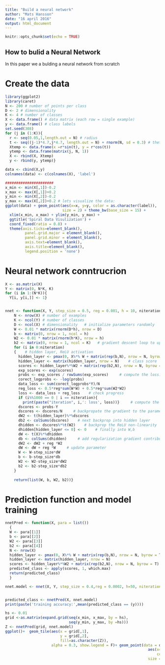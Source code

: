 ```yaml
---
title: "Build a neural network"
author: "Mats Hansson"
date: "16 april 2016"
output: html_document
---
```


```r
knitr::opts_chunk$set(echo = TRUE)
```

## How to bulid a Neural Network

In this paper we a bulding a neural network from scratch 

# Create  the data 
```r
library(ggplot2)
library(caret) 
N <- 200 # number of points per class
D <- 2 # dimensionality
K <- 4 # number of classes
X <- data.frame() # data matrix (each row = single example)
y <- data.frame() # class labels 
set.seed(308) 
for (j in (1:K)){ 
  r <- seq(0.05,1,length.out = N) # radius  
  t <- seq((j-1)*4.7,j*4.7, length.out = N) + rnorm(N, sd = 0.3) # theta  
  Xtemp <- data.frame(x =r*sin(t), y = r*cos(t))   
  ytemp <- data.frame(matrix(j, N, 1))  
  X <- rbind(X, Xtemp)  
  y <- rbind(y, ytemp)} 

data <- cbind(X,y)
colnames(data) <- c(colnames(X), 'label')
```


```r
######################
x_min <- min(X[,1])-0.2
x_max <- max(X[,1])+0.2
y_min <- min(X[,2])-0.2
y_max <- max(X[,2])+0.2 # lets visualize the data:
ggplot(data) + geom_point(aes(x=x, y=y, color = as.character(label)), 
                          size = 2) + theme_bw(base_size = 15) +  
  xlim(x_min, x_max) + ylim(y_min, y_max) +  
  ggtitle('Spiral Data Visulization') +  
  coord_fixed(ratio = 0.8) +  
  theme(axis.ticks=element_blank(),
         panel.grid.major = element_blank(),
         panel.grid.minor = element_blank(),
         axis.text=element_blank(),
         axis.title=element_blank(),
         legend.position = 'none')
```

# Neural network conntrucrion
```r
X <- as.matrix(X)
Y <- matrix(0, N*K, K) 
for (i in 1:(N*K)){  
  Y[i, y[i,]] <- 1}


nnet <- function(X, Y, step_size = 0.5, reg = 0.001, h = 10, niteration){  # get dim of input  
    N <- nrow(X) # number of examples  
    K <- ncol(Y) # number of classes  
    D <- ncol(X) # dimensionality   # initialize parameters randomly  
    W <- 0.01 * matrix(rnorm(D*h), nrow = D)  
    b <- matrix(0, nrow = 1, ncol = h)  
    W2 <- 0.01 * matrix(rnorm(h*K), nrow = h)  
    b2 <- matrix(0, nrow = 1, ncol = K)   # gradient descent loop to update weight and bias  
    for (i in 0:niteration)
    {    # hidden layer, ReLU activation    
      hidden_layer <- pmax(0, X%*% W + matrix(rep(b,N), nrow = N, byrow = T))    
      hidden_layer <- matrix(hidden_layer, nrow = N)    # class score    
      scores <- hidden_layer%*%W2 + matrix(rep(b2,N), nrow = N, byrow = T)     # compute and normalize class probabilities    
      exp_scores <- exp(scores)    
      probs <- exp_scores / rowSums(exp_scores)     # compute the loss: sofmax and regularization    
      corect_logprobs <- -log(probs)    
      data_loss <- sum(corect_logprobs*Y)/N    
      reg_loss <- 0.5*reg*sum(W*W) + 0.5*reg*sum(W2*W2)    
      loss <- data_loss + reg_loss    # check progress    
      if (i%%1000 == 0 | i == niteration){      
        print(paste("iteration", i,': loss', loss))}     # compute the gradient on scores    
      dscores <- probs-Y    
      dscores <- dscores/N     # backpropate the gradient to the parameters    
      dW2 <- t(hidden_layer)%*%dscores    
      db2 <- colSums(dscores)    # next backprop into hidden layer    
      dhidden <- dscores%*%t(W2)    # backprop the ReLU non-linearity    
      dhidden[hidden_layer <= 0] <- 0    # finally into W,b    
      dW <- t(X)%*%dhidden    
      db <- colSums(dhidden)     # add regularization gradient contribution    
      dW2 <- dW2 + reg *W2    
      dW <- dW + reg *W     # update parameter     
      W <- W-step_size*dW    
      b <- b-step_size*db    
      W2 <- W2-step_size*dW2    
      b2 <- b2-step_size*db2  
    }  
    
    return(list(W, b, W2, b2))}
```

# Prediction function and model training

```r
nnetPred <- function(X, para = list())
  {  
  W <- para[[1]]  
  b <- para[[2]]  
  W2 <- para[[3]] 
  b2 <- para[[4]]   
  N <- nrow(X)  
  hidden_layer <- pmax(0, X%*% W + matrix(rep(b,N), nrow = N, byrow = T))   
  hidden_layer <- matrix(hidden_layer, nrow = N)  
  scores <- hidden_layer%*%W2 + matrix(rep(b2,N), nrow = N, byrow = T)   
  predicted_class <- apply(scores, 1, which.max)   
  return(predicted_class)  
  } 

nnet.model <- nnet(X, Y, step_size = 0.4,reg = 0.0002, h=50, niteration = 6000)


predicted_class <- nnetPred(X, nnet.model)
print(paste('training accuracy:',mean(predicted_class == (y))))

```

```r
hs <- 0.01 
grid <-as.matrix(expand.grid(seq(x_min, x_max, by = hs),
                             seq(y_min, y_max, by =hs)))
Z <- nnetPred(grid, nnet.model) 
ggplot()+  geom_tile(aes(x = grid[,1],
                         y = grid[,2],
                         fill=as.character(Z)), 
                     alpha = 0.3, show.legend = F)+ geom_point(data = data, 
                                                                 aes(x=x, y=y, 
                                                                     color = as.character(label)), 
                                                                 size = 2) + theme_bw(base_size = 15) +  ggtitle('Neural Network Decision Boundary') +  coord_fixed(ratio = 0.8) +   theme(axis.ticks=element_blank(),
                                                                                                                                                                                           panel.grid.major = element_blank(),
                                                                                                                                                                                           panel.grid.minor = element_blank(),
                                                                                                                                                                                           axis.text=element_blank(),
                                                                                                                                                                                           axis.title=element_blank(),
                                                                                                                                                                                           legend.position = 'none')

```

